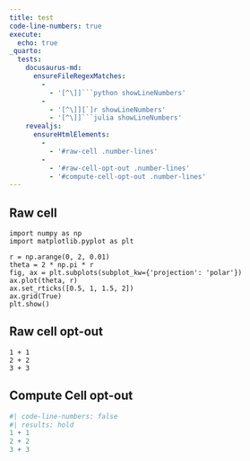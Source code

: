 ```yaml
---
title: test
code-line-numbers: true
execute:
  echo: true
_quarto:
  tests:
    docusaurus-md:
      ensureFileRegexMatches:
        - 
          - '[^\]]```python showLineNumbers'
        - 
          - '[^\]][`]r showLineNumbers'
          - '[^\]]```julia showLineNumbers'
    revealjs:
      ensureHtmlElements:
        - 
          - '#raw-cell .number-lines'
        - 
          - '#raw-cell-opt-out .number-lines'
          - '#compute-cell-opt-out .number-lines'
---
```


## Raw cell 

```.python
import numpy as np
import matplotlib.pyplot as plt

r = np.arange(0, 2, 0.01)
theta = 2 * np.pi * r
fig, ax = plt.subplots(subplot_kw={'projection': 'polar'})
ax.plot(theta, r)
ax.set_rticks([0.5, 1, 1.5, 2])
ax.grid(True)
plt.show()
```

## Raw cell opt-out

```.julia
1 + 1
2 + 2
3 + 3 
```

## Compute Cell opt-out

```r
#| code-line-numbers: false
#| results: hold
1 + 1
2 + 2
3 + 3 
```
